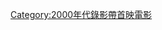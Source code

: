 {{Year by category
|m=2
|c=0
|d=0
|y=0
|cat=錄影帶首映電影
|sortkey=錄影帶首映電影
|parent=各年非戲院首映電影
|subcat=2000年電影作品
}}
[[Category:2000年代錄影帶首映電影|Category:2000年代錄影帶首映電影]]